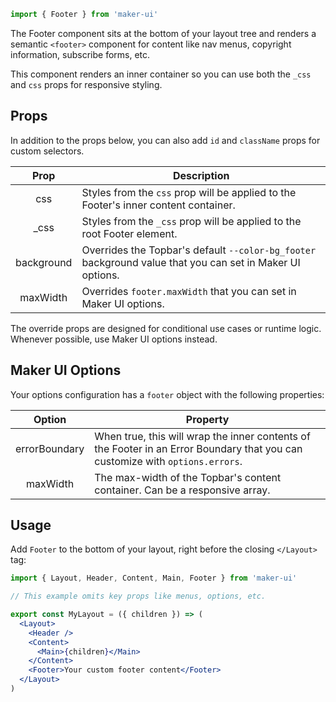 <SEO
  title="Footer"
  description="Use the Footer component to store copyright notices, helpful links, and contact information."
/>

<Diagram component="Footer">

```jsx
import { Footer } from 'maker-ui'
```

</Diagram>

The Footer component sits at the bottom of your layout tree and renders a semantic `<footer>` component for content like nav menus, copyright information, subscribe forms, etc.

This component renders an inner container so you can use both the `_css` and `css` props for responsive styling.

## Props

In addition to the props below, you can also add `id` and `className` props for custom selectors.

|    Prop    | Description                                                                                                                                |
| :--------: | ------------------------------------------------------------------------------------------------------------------------------------------ |
|    css     | <Type name="object" /> Styles from the `css` prop will be applied to the Footer's inner content container.                                 |
|   \_css    | <Type name="object" /> Styles from the `_css` prop will be applied to the root Footer element.                                             |
| background | <Type name="ResponsiveString" /> Overrides the Topbar's default `--color-bg_footer` background value that you can set in Maker UI options. |
|  maxWidth  | <Type name="ResponsiveScale" /> Overrides `footer.maxWidth` that you can set in Maker UI options.                                          |

<Callout type="suggestion">
  The override props are designed for conditional use cases or runtime logic.
  Whenever possible, use Maker UI options instead.
</Callout>

## Maker UI Options

Your options configuration has a `footer` object with the following properties:

|    Option     | Property                                                                                                                                                                             |
| :-----------: | ------------------------------------------------------------------------------------------------------------------------------------------------------------------------------------ |
| errorBoundary | <Type name="boolean" /> When true, this will wrap the inner contents of the Footer in an Error Boundary that you can customize with `options.errors`. <DefaultValue value="false" /> |
|   maxWidth    | <Type name="ResponsiveScale" /> The max-width of the Topbar's content container. Can be a responsive array. <DefaultValue value="1020" />                                            |

## Usage

Add `Footer` to the bottom of your layout, right before the closing `</Layout>` tag:

```jsx {14}
import { Layout, Header, Content, Main, Footer } from 'maker-ui'

// This example omits key props like menus, options, etc.

export const MyLayout = ({ children }) => (
  <Layout>
    <Header />
    <Content>
      <Main>{children}</Main>
    </Content>
    <Footer>Your custom footer content</Footer>
  </Layout>
)
```
